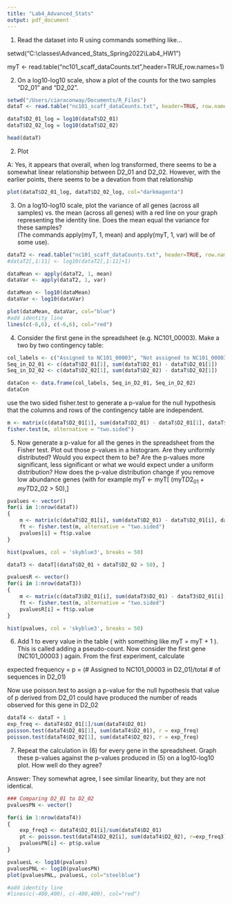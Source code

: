 ```yaml
---
title: "Lab4_Advanced_Stats"
output: pdf_document
---
```


1) Read the dataset into R using commands something like...

setwd("C:\\classes\\Advanced_Stats_Spring2022\\Lab4_HW1")

myT <- read.table("nc101_scaff_dataCounts.txt",header=TRUE,row.names=1)


(2) On a log10-log10 scale, show a plot of the counts for the two samples “D2_01” and “D2_02”.

```r
setwd("/Users/ciaraconway/Documents/R_Files")
dataT <- read.table("nc101_scaff_dataCounts.txt", header=TRUE, row.names = 1)

dataT$D2_01_log = log10(dataT$D2_01)
dataT$D2_02_log = log10(dataT$D2_02)

head(dataT)
```

(2) Plot

A: Yes, it appears that overall, when log transformed, there seems to be a somewhat linear relationship between D2_01 and D2_02.  However, with the earlier points, there seems to be a devation from that relationship
```r

plot(dataT$D2_01_log, dataT$D2_02_log, col="darkmagenta")
```
(3) On a log10-log10 scale, plot the variance of all genes (across all samples) vs. the mean (across all genes) with a red line on your graph representing the identity line.  Does the mean equal the variance for these samples?   
(The commands apply(myT, 1, mean) and apply(myT, 1, var) will be of some use).  

```r
dataT2 <- read.table("nc101_scaff_dataCounts.txt", header=TRUE, row.names = 1)
#dataT2[,1:11] <- log10(dataT2[,1:11]+1)

dataMean <- apply(dataT2, 1, mean)
dataVar <- apply(dataT2, 1, var)

dataMean <- log10(dataMean)
dataVar <- log10(dataVar)

plot(dataMean, dataVar, col="blue")
#add identity line
lines(c(-6,6), c(-6,6), col="red")
```
(4) Consider the first gene in the spreadsheet (e.g. NC101_00003).  Make a two by two contingency table:

```r
col_labels <- c("Assigned to NC101_00003", "Not assigned to NC101_00003")
Seq_in_D2_01 <- c(dataT$D2_01[1], sum(dataT$D2_01) - dataT$D2_01[1])
Seq_in_D2_02 <- c(dataT$D2_02[1], sum(dataT$D2_02) - dataT$D2_02[1])

dataCon <- data.frame(col_labels, Seq_in_D2_01, Seq_in_D2_02)
dataCon
```
use the two sided fisher.test to generate a p-value for the null hypothesis that the columns and rows of the contingency table are independent.

```r
m <- matrix(c(dataT$D2_01[1], sum(dataT$D2_01) - dataT$D2_01[1], dataT$D2_02[1], sum(dataT$D2_02) - dataT$D2_02[1]), nrow = 2)
fisher.test(m, alternative = "two.sided")

```
(5) Now generate a p-value for all the genes in the spreadsheet from the Fisher test.  Plot out those p-values in a histogram.  Are they uniformly distributed?  Would you expect them to be?  Are the p-values more significant, less significant or what we would expect under a uniform distribution?  How does the p-value distribution change if you remove low abundance genes (with for example myT <- myT[ (myT$D2_01 + myT$D2_02 > 50),]

```r
pvalues <- vector()
for(i in 1:nrow(dataT))
{
    m <- matrix(c(dataT$D2_01[i], sum(dataT$D2_01) - dataT$D2_01[i], dataT$D2_02[i], sum(dataT$D2_02) -  dataT$D2_02[i]), nrow = 2)
    ft <- fisher.test(m, alternative = "two.sided")
    pvalues[i] = ft$p.value
}

hist(pvalues, col = 'skyblue3', breaks = 50)
```



```r
dataT3 <- dataT[(dataT$D2_01 + dataT$D2_02 > 50), ]

pvaluesR <- vector()
for(i in 1:nrow(dataT3))
{
    m <- matrix(c(dataT3$D2_01[i], sum(dataT3$D2_01) - dataT3$D2_01[i], dataT3$D2_02[i], sum(dataT3$D2_02) -  dataT$D2_02[i]), nrow = 2)
    ft <- fisher.test(m, alternative = "two.sided")
    pvaluesR[i] = ft$p.value
}

hist(pvalues, col = 'skyblue3', breaks = 50)
```
(6) Add 1 to every value in the table ( with something like myT = myT + 1 ).  This is called adding a pseudo-count.  Now consider the first gene (NC101_00003 ) again.  From the first experiment, calculate 
	
expected frequency = p = 
		(# Assigned to NC101_00003 in D2_01)/total # of sequences in D2_01)

Now use poisson.test to assign a p-value for the null hypothesis that value of p derived from D2_01 could have produced the number of reads observed for this gene in D2_02 

```r
dataT4 <- dataT + 1
exp_freq <- dataT4$D2_01[1]/sum(dataT4$D2_01)
poisson.test(dataT4$D2_01[1], sum(dataT4$D2_01), r = exp_freq)
poisson.test(dataT4$D2_02[1], sum(dataT4$D2_02), r = exp_freq)
```

(7) Repeat the calculation in (6) for every gene in the spreadsheet.  Graph these p-values against the p-values produced in (5) on a log10-log10 plot.  How well do they agree? 

Answer: They somewhat agree, I see similar linearity, but they are not identical.

```r
### Comparing D2_01 to D2_02
pvaluesPN <- vector()

for(i in 1:nrow(dataT4))
{
    exp_freq3 <- dataT4$D2_01[i]/sum(dataT4$D2_01)
    pt <- poisson.test(dataT4$D2_02[i], sum(dataT4$D2_02), r=exp_freq3)
    pvaluesPN[i] <- pt$p.value
}
```

```r
pvaluesL <- log10(pvalues)
pvaluesPNL <- log10(pvaluesPN)
plot(pvaluesPNL, pvaluesL, col="steelblue")

#add identity line
#lines(c(-400,400), c(-400,400), col="red")
```

